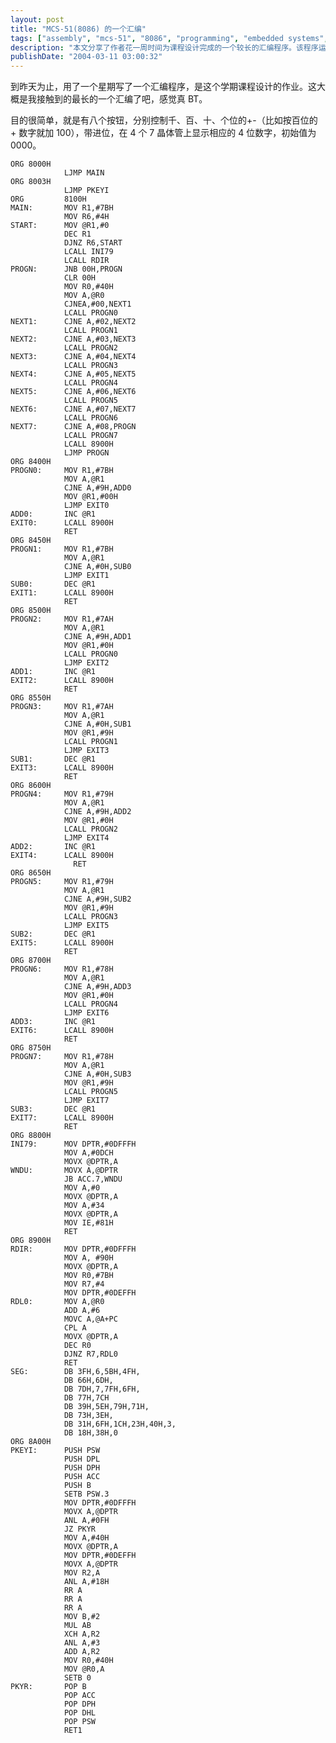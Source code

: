 ```yaml
---
layout: post
title: "MCS-51(8086) 的一个汇编"
tags: ["assembly", "mcs-51", "8086", "programming", "embedded systems", "coursework", "microcontroller", "7-segment display", "tech", "computer science"]
description: "本文分享了作者花一周时间为课程设计完成的一个较长的汇编程序。该程序运行在 MCS-51(8086) 架构上，实现了一个简单的数字显示和控制系统：通过八个按钮分别控制千、百、十、个位数字的增减，带进位功能，并在四个七段显示器上显示相应的四位数字，初始值为 0000。作者详细展示了完整的汇编代码，包括初始化、按键输入处理、数字增减逻辑和显示输出等各个模块，呈现了在嵌入式系统编程中使用汇编语言直接操作硬件的方法。"
publishDate: "2004-03-11 03:00:32"
---
```


到昨天为止，用了一个星期写了一个汇编程序，是这个学期课程设计的作业。这大概是我接触到的最长的一个汇编了吧，感觉真 BT。

目的很简单，就是有八个按钮，分别控制千、百、十、个位的+-（比如按百位的 + 数字就加 100），带进位，在 4 个 7 晶体管上显示相应的 4 位数字，初始值为 0000。

```assembly
ORG 8000H
            LJMP MAIN
ORG 8003H
            LJMP PKEYI
ORG         8100H
MAIN:       MOV R1,#7BH
            MOV R6,#4H
START:      MOV @R1,#0
            DEC R1
            DJNZ R6,START
            LCALL INI79
            LCALL RDIR
PROGN:      JNB 00H,PROGN
            CLR 00H
            MOV R0,#40H
            MOV A,@R0
            CJNEA,#00,NEXT1
            LCALL PROGN0
NEXT1:      CJNE A,#02,NEXT2
            LCALL PROGN1
NEXT2:      CJNE A,#03,NEXT3
            LCALL PROGN2
NEXT3:      CJNE A,#04,NEXT4
            LCALL PROGN3
NEXT4:      CJNE A,#05,NEXT5
            LCALL PROGN4
NEXT5:      CJNE A,#06,NEXT6
            LCALL PROGN5
NEXT6:      CJNE A,#07,NEXT7
            LCALL PROGN6
NEXT7:      CJNE A,#08,PROGN
            LCALL PROGN7
            LCALL 8900H
            LJMP PROGN
ORG 8400H
PROGN0:     MOV R1,#7BH
            MOV A,@R1
            CJNE A,#9H,ADD0
            MOV @R1,#00H
            LJMP EXIT0
ADD0:       INC @R1
EXIT0:      LCALL 8900H
            RET
ORG 8450H
PROGN1:     MOV R1,#7BH
            MOV A,@R1
            CJNE A,#0H,SUB0
            LJMP EXIT1
SUB0:       DEC @R1
EXIT1:      LCALL 8900H
            RET
ORG 8500H
PROGN2:     MOV R1,#7AH
            MOV A,@R1
            CJNE A,#9H,ADD1
            MOV @R1,#0H
            LCALL PROGN0
            LJMP EXIT2
ADD1:       INC @R1
EXIT2:      LCALL 8900H
            RET
ORG 8550H
PROGN3:     MOV R1,#7AH
            MOV A,@R1
            CJNE A,#0H,SUB1
            MOV @R1,#9H
            LCALL PROGN1
            LJMP EXIT3
SUB1:       DEC @R1
EXIT3:      LCALL 8900H
            RET
ORG 8600H
PROGN4:     MOV R1,#79H
            MOV A,@R1
            CJNE A,#9H,ADD2
            MOV @R1,#0H
            LCALL PROGN2
            LJMP EXIT4
ADD2:       INC @R1
EXIT4:      LCALL 8900H
              RET
ORG 8650H
PROGN5:     MOV R1,#79H
            MOV A,@R1
            CJNE A,#9H,SUB2
            MOV @R1,#9H
            LCALL PROGN3
            LJMP EXIT5
SUB2:       DEC @R1
EXIT5:      LCALL 8900H
            RET
ORG 8700H
PROGN6:     MOV R1,#78H
            MOV A,@R1
            CJNE A,#9H,ADD3
            MOV @R1,#0H
            LCALL PROGN4
            LJMP EXIT6
ADD3:       INC @R1
EXIT6:      LCALL 8900H
            RET
ORG 8750H
PROGN7:     MOV R1,#78H
            MOV A,@R1
            CJNE A,#0H,SUB3
            MOV @R1,#9H
            LCALL PROGN5
            LJMP EXIT7
SUB3:       DEC @R1
EXIT7:      LCALL 8900H
            RET
ORG 8800H
INI79:      MOV DPTR,#0DFFFH
            MOV A,#0DCH
            MOVX @DPTR,A
WNDU:       MOVX A,@DPTR
            JB ACC.7,WNDU
            MOV A,#0
            MOVX @DPTR,A
            MOV A,#34
            MOVX @DPTR,A
            MOV IE,#81H
            RET
ORG 8900H
RDIR:       MOV DPTR,#0DFFFH
            MOV A, #90H
            MOVX @DPTR,A
            MOV R0,#7BH
            MOV R7,#4
            MOV DPTR,#0DEFFH
RDL0:       MOV A,@R0
            ADD A,#6
            MOVC A,@A+PC
            CPL A
            MOVX @DPTR,A
            DEC R0
            DJNZ R7,RDL0
            RET
SEG:        DB 3FH,6,5BH,4FH,
            DB 66H,6DH,
            DB 7DH,7,7FH,6FH,
            DB 77H,7CH
            DB 39H,5EH,79H,71H,
            DB 73H,3EH,
            DB 31H,6FH,1CH,23H,40H,3,
            DB 18H,38H,0
ORG 8A00H
PKEYI:      PUSH PSW
            PUSH DPL
            PUSH DPH
            PUSH ACC
            PUSH B
            SETB PSW.3
            MOV DPTR,#0DFFFH
            MOVX A,@DPTR
            ANL A,#0FH
            JZ PKYR
            MOV A,#40H
            MOVX @DPTR,A
            MOV DPTR,#0DEFFH
            MOVX A,@DPTR
            MOV R2,A
            ANL A,#18H
            RR A
            RR A
            RR A
            MOV B,#2
            MUL AB
            XCH A,R2
            ANL A,#3
            ADD A,R2
            MOV R0,#40H
            MOV @R0,A
            SETB 0
PKYR:       POP B
            POP ACC
            POP DPH
            POP DHL
            POP PSW
            RET1
```
